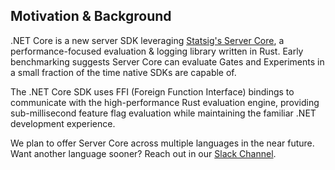 ## Motivation & Background

.NET Core is a new server SDK leveraging [Statsig's Server Core](https://github.com/statsig-io/private-statsig-server-core), a performance-focused evaluation & logging library written in Rust. Early benchmarking suggests Server Core can evaluate Gates and Experiments in a small fraction of the time native SDKs are capable of.

The .NET Core SDK uses FFI (Foreign Function Interface) bindings to communicate with the high-performance Rust evaluation engine, providing sub-millisecond feature flag evaluation while maintaining the familiar .NET development experience.

We plan to offer Server Core across multiple languages in the near future. Want another language sooner? Reach out in our [Slack Channel](https://statsig.com/slack).
